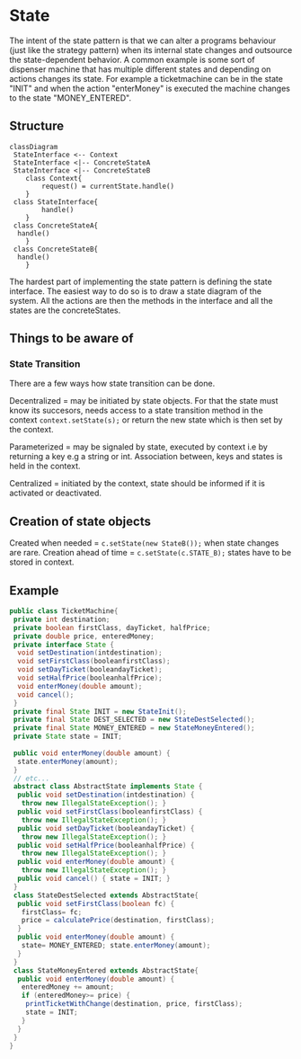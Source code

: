 # State

The intent of the state pattern is that we can alter a programs behaviour (just like the strategy pattern) when its internal state changes and outsource the state-dependent behavior. A common example is some sort of dispenser machine that has multiple different states and depending on actions changes its state. For example a ticketmachine can be in the state "INIT" and when the action "enterMoney" is executed the machine changes to the state "MONEY_ENTERED".

## Structure

```mermaid
classDiagram
 StateInterface <-- Context
 StateInterface <|-- ConcreteStateA
 StateInterface <|-- ConcreteStateB
    class Context{
        request() = currentState.handle()
    }
 class StateInterface{
        handle()
    }
 class ConcreteStateA{
  handle()
    }
 class ConcreteStateB{
  handle()
    } 
```

The hardest part of implementing the state pattern is defining the state interface. The easiest way to do so is to draw a state diagram of the system. All the actions are then the methods in the interface and all the states are the concreteStates.

## Things to be aware of

### State Transition

There are a few ways how state transition can be done.

Decentralized = may be initiated by state objects. For that the state must know its succesors, needs access to a state transition method in the context `context.setState(s);` or return the new state which is then set by the context.

Parameterized = may be signaled by state, executed by context i.e by returning a key e.g a string or int. Association between, keys and states is held in the context.

Centralized = initiated by the context, state should be informed if it is activated or deactivated.

## Creation of state objects

Created when needed = `c.setState(new StateB());` when state changes are rare.
Creation ahead of time = `c.setState(c.STATE_B);` states have to be stored in context.

## Example

```java
public class TicketMachine{
 private int destination;
 private boolean firstClass, dayTicket, halfPrice;
 private double price, enteredMoney;
 private interface State {
  void setDestination(intdestination);
  void setFirstClass(booleanfirstClass);
  void setDayTicket(booleandayTicket);
  void setHalfPrice(booleanhalfPrice);
  void enterMoney(double amount);
  void cancel();
 }
 private final State INIT = new StateInit();
 private final State DEST_SELECTED = new StateDestSelected();
 private final State MONEY_ENTERED = new StateMoneyEntered();
 private State state = INIT;
 
 public void enterMoney(double amount) {
  state.enterMoney(amount);
 }
 // etc...
 abstract class AbstractState implements State {
  public void setDestination(intdestination) {
   throw new IllegalStateException(); }
  public void setFirstClass(booleanfirstClass) {
   throw new IllegalStateException(); }
  public void setDayTicket(booleandayTicket) {
   throw new IllegalStateException(); }
  public void setHalfPrice(booleanhalfPrice) {
   throw new IllegalStateException(); }
  public void enterMoney(double amount) {
   throw new IllegalStateException(); }
  public void cancel() { state = INIT; }
 }
 class StateDestSelected extends AbstractState{
  public void setFirstClass(boolean fc) {
   firstClass= fc;
   price = calculatePrice(destination, firstClass);
  }
  public void enterMoney(double amount) {
   state= MONEY_ENTERED; state.enterMoney(amount);
  }
 }
 class StateMoneyEntered extends AbstractState{
  public void enterMoney(double amount) {
   enteredMoney += amount;
   if (enteredMoney>= price) {
    printTicketWithChange(destination, price, firstClass);
    state = INIT;
   }
  }
 }
}
```
